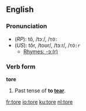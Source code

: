 ==English==
=== Pronunciation ===
*(''RP''): tô, /tɔː/, /<tt>tO:</tt>
*(''US''): tôr, /toʊr/, /tɔːr/, /<tt>tO:r</tt>
**[[rhymes:English:-ɔː(r)|Rhymes: -ɔː(r)]]

=== Verb form ===
'''tore'''

#Past tense of '''to [[tear]]'''.

<!--Do not include translations here: these belong in the inflections given on the foreign-language pages for the respective translations (of which there could be more than one per language) of "to tear". Paul G, 2005-08-22
==== Translations ====
*Dutch: [[scheurde]], [[scheurden]]
*German: [[riß]]
-->

[[fr:tore]]
[[io:tore]]
[[ku:tore]]
[[nl:tore]]